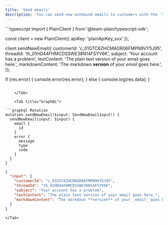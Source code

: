 ```yaml
---
title: 'Send emails'
description: 'You can send new outbound emails to customers with the `sendNewEmail` API. This is useful for proactively reaching out about issues.'
---
```


<Tabs>
    <Tab title="Typescript SDK">
```typescript
import { PlainClient } from '@team-plain/typescript-sdk';
 
const client = new PlainClient({ apiKey: 'plainApiKey_xxx' });
 
client.sendNewEmail({
  customerId: 'c_01GTC6ZHCMAGR06FMPN9VY5J95',
  threadId: 'th_01HD44FHMCDSSWE38N14FSYV6K',
  subject: 'Your account has a problem',
  textContent: 'The plain text version of your email goes here.',
  markdownContent: 'The markdown **version** of your _email_ goes here.',
});
 
if (res.error) {
  console.error(res.error);
} else {
  console.log(res.data);
}
```

    </Tab>

    <Tab title="GraphQL">

```graphql Mutation
mutation sendNewEmail($input: SendNewEmailInput!) {
  sendNewEmail(input: $input) {
    email {
      id
    }
    error {
      message
      type
      code
    }
  }
}
```

```json Variables
{
  "input": {
    "customerId": "c_01GTC6ZHCMAGR06FMPN9VY5J95",
    "threadId": "th_01HD44FHMCDSSWE38N14FSYV6K",
    "subject": "Your account has a problem",
    "textContent": "The plain text version of your email goes here.",
    "markdownContent": "The markdown **version** of your _email_ goes here."
  }
}
```

    </Tab>

</Tabs>
